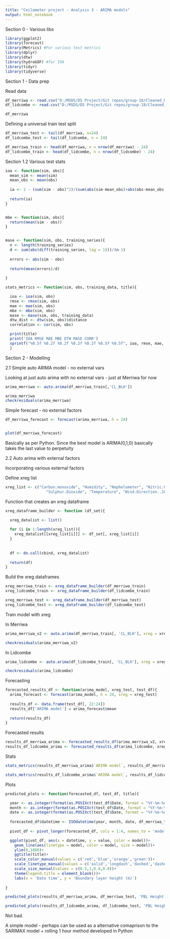 ---
title: "Ceilometer project - Analysis 3 - ARIMA models"
output: html_notebook
---


Section 0 - Various libs

```{r}
library(ggplot2)
library(forecast)
library(Metrics) #For various test metrics
library(dplyr)
library(dtw)
library(hydroGOF) #for IOA
library(tidyr)
library(tidyverse)
```

Section 1 - Data prep

Read data

```{r}
df_merriwa <- read.csv("D:/MSDS/DS Project/Git repos/group-18/Cleaned_Data/Merriwa_cleaned.csv")
df_lidcombe <- read.csv("D:/MSDS/DS Project/Git repos/group-18/Cleaned_Data/Lidcombe_cleaned.csv")

df_merriwa
```


Defining a universal train test split
```{r}
df_merriwa_test <- tail(df_merriwa, n=24)
df_lidcombe_test <- tail(df_lidcombe, n = 24)

df_merriwa_train <- head(df_merriwa, n = nrow(df_merriwa) - 24)
df_lidcombe_train <- head(df_lidcombe, n = nrow(df_lidcombe) - 24)
```

Section 1.2 Various test stats

```{r}
ioa <- function(sim, obs){
  mean_sim <- mean(sim)
  mean_obs <- mean(obs)
  
  ia <- 1 - (sum(sim - obs)^2)/(sum(abs(sim-mean_obs)+abs(obs-mean_obs))^2)
  
  return(ia)
}


mbe <- function(sim, obs){
  return(mean(sim - obs))
}


mase <- function(sim, obs, training_series){
  n <- length(training_series)
  d <- sum(abs(diff(training_series, lag = 1)))/(n-1)
  
  errors <- abs(sim - obs)
  
  return(mean(errors)/d)
  
}
```


```{r}
stats_metrics <- function(sim, obs, training_data, title){

  ioa <- ioa(sim, obs)
  rmse <- rmse(sim, obs)
  mae <- mae(sim, obs)
  mbe <- mbe(sim, obs)
  mase <- mase(sim, obs, training_data)
  dtw_dist <- dtw(sim, obs)$distance
  correlation <- cor(sim, obs)

  print(title)
  print('IOA RMSE MAE MBE DTW MASE CORR')
  sprintf("%0.5f %0.2f %0.2f %0.2f %0.2f %0.5f %0.5f", ioa, rmse, mae, mbe, dtw_dist, mase, correlation)
  }
```



Section 2 - Modelling

2.1 Simple auto ARIMA model - no external vars

Looking at just auto arima with no external vars - just at Merriwa for now

```{r}
arima_merriwa <- auto.arima(df_merriwa_train[,'CL_BLH'])

arima_merriwa
checkresiduals(arima_merriwa)
```
Simple forecast - no external factors

```{r}
df_merriwa_forecast <- forecast(arima_merriwa, h = 24)


plot(df_merriwa_forecast)
```
Basically as per Python. Since the best model is ARIMA(0,1,0) basically takes the last value to perpetuity

2.2 Auto arima with external factors

Incorporating various external factors


Define xreg list
```{r}
xreg_list <- c("Carbon.monoxide", "Humidity", "Nephelometer", "Nitric.Oxide", "Nitrogen.Dioxide", "Ozone", "PM10", "PM2.5", "Rainfall", 
                  "Sulphur.Dioxide", "Temperature", "Wind.Direction..10m.", "Wind.Direction.Sigma.Theta", "Wind.Speed..10m.")
```

Function that creates an xreg dataframe

```{r}
xreg_dataframe_builder <- function (df_set){

  xreg_datalist <- list()
  
  for (i in 1:length(xreg_list)){
    xreg_datalist[[xreg_list[i]]] <- df_set[, xreg_list[i]]
  }
  
  
  df <- do.call(cbind, xreg_datalist)
  
  return(df)
}
```

Build the xreg dataframes

```{r}
xreg_merriwa_train <- xreg_dataframe_builder(df_merriwa_train)
xreg_lidcombe_train <- xreg_dataframe_builder(df_lidcombe_train)

xreg_merriwa_test <- xreg_dataframe_builder(df_merriwa_test)
xreg_lidcombe_test <- xreg_dataframe_builder(df_lidcombe_test)

```

Train model with xreg

In Merriwa
```{r}

arima_merriwa_v2 <- auto.arima(df_merriwa_train[, 'CL_BLH'], xreg = xreg_merriwa_train)

checkresiduals(arima_merriwa_v2)
```

In Lidcombe

```{r}
arima_lidcombe <- auto.arima(df_lidcombe_train[, 'CL_BLH'], xreg = xreg_lidcombe_train)

checkresiduals(arima_lidcombe)
```



Forecasting

```{r}

forecasted_results_df <- function(arima_model, xreg_test, test_df){
  arima_forecast <- forecast(arima_model, h = 24, xreg = xreg_test)
  
  results_df <- data.frame(test_df[, 22:24])
  results_df['ARIMA model'] = arima_forecast$mean
  
  return(results_df)
}

```

Forecasted results

```{r}
results_df_merriwa_arima <- forecasted_results_df(arima_merriwa_v2, xreg_merriwa_test, df_merriwa_test)
results_df_lidcombe_arima <- forecasted_results_df(arima_lidcombe, xreg_lidcombe_test, df_lidcombe_test)
```


Stats

```{r}

stats_metrics(results_df_merriwa_arima$`ARIMA model`, results_df_merriwa_arima$CL_BLH, df_merriwa_train$CL_BLH, 'Merriwa stats')
```

```{r}

stats_metrics(results_df_lidcombe_arima$`ARIMA model`, results_df_lidcombe_arima$CL_BLH, df_lidcombe_train$CL_BLH, 'Lidcombe stats')
```

Plots

```{r}
predicted_plots <- function(forecasted_df, test_df, title){

  year <- as.integer(format(as.POSIXct(test_df$Date, format = "%Y-%m-%d"), format = "%Y"))
  month <- as.integer(format(as.POSIXct(test_df$Date, format = "%Y-%m-%d"), format = "%m"))
  date <- as.integer(format(as.POSIXct(test_df$Date, format = "%Y-%m-%d"), format = "%d"))
  
  forecasted_df$datetime <- ISOdatetime(year, month, date, df_merriwa_test[,'Hour'], 0, 0)
  
  pivot_df <- pivot_longer(forecasted_df, cols = 1:4, names_to = 'model', values_to = 'value')

  ggplot(pivot_df, aes(x = datetime, y = value, color = model))+
    geom_line(aes(linetype = model, color = model, size = model))+
    ylim(0,1800)+
    ggtitle(title)+
    scale_color_manual(values = c('red','blue','orange','green'))+
    scale_linetype_manual(values = c('solid','longdash','dashed','dashed'))+
    scale_size_manual(values = c(0.5,1,0.8,0.8))+
    theme(legend.title = element_blank())+
    labs(x = 'Date time', y = 'Boundary layer height (m)')
  
}

```


```{r}
predicted_plots(results_df_merriwa_arima, df_merriwa_test, 'PBL Height in Merriwa - ARIMA model')
```

```{r}
predicted_plots(results_df_lidcombe_arima, df_lidcombe_test, 'PBL Height in Lidcombe - ARIMA model')
```
Not bad.

A simple model - perhaps can be used as a alternative comaprison to the SARIMAX model + rolling 1 hour method developed in Python
